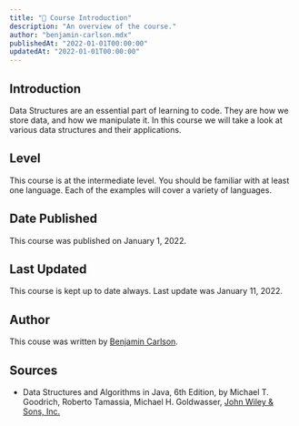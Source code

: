 ```yaml
---
title: "🚀 Course Introduction"
description: "An overview of the course."
author: "benjamin-carlson.mdx"
publishedAt: "2022-01-01T00:00:00"
updatedAt: "2022-01-01T00:00:00"
---
```


## Introduction

Data Structures are an essential part of learning to code. They are how we store data, and how we manipulate it. In this course we will take a look at various data structures and their applications.

## Level

This course is at the intermediate level. You should be familiar with at least one language. Each of the examples will cover a variety of languages.

## Date Published

This course was published on January 1, 2022.

## Last Updated

This course is kept up to date always. Last update was January 11, 2022.

## Author

This couse was written by [Benjamin Carlson](/authors/benjamin-carlson).

## Sources

- Data Structures and Algorithms in Java, 6th Edition, by Michael T. Goodrich, Roberto Tamassia, Michael H. Goldwasser, [John Wiley & Sons, Inc.](https://www.wiley.com/en-us/Data+Structures+and+Algorithms+in+Java%2C+6th+Edition-p-9781118803141)